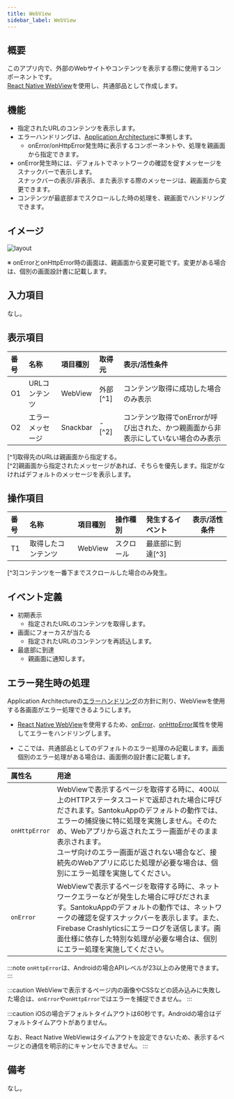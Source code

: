 ```yaml
---
title: WebView
sidebar_label: WebView
---
```

## 概要

このアプリ内で、外部のWebサイトやコンテンツを表示する際に使用するコンポーネントです。<br />
[React Native WebView](https://github.com/react-native-webview/react-native-webview)を使用し、共通部品として作成します。

## 機能

- 指定されたURLのコンテンツを表示します。
- エラーハンドリングは、[Application Architecture](/react-native/santoku/application-architecture/error-handling/overview.mdx)に準拠します。
  - onError/onHttpError発生時に表示するコンポーネントや、処理を親画面から指定できます。
- onError発生時には、デフォルトでネットワークの確認を促すメッセージをスナックバーで表示します。<br />
  スナックバーの表示/非表示、また表示する際のメッセージは、親画面から変更できます。
- コンテンツが最底部までスクロールした時の処理を、親画面でハンドリングできます。

## イメージ

![layout](./layout.drawio.png)

※ onErrorとonHttpError時の画面は、親画面から変更可能です。変更がある場合は、個別の画面設計書に記載します。

## 入力項目

なし。

## 表示項目

| 番号 | 名称          | 項目種別    | 取得元               | 表示/活性条件                                 |
|:----|:--------------|:-----------|:--------------------|:--------------------------------------------|
| O1  | URLコンテンツ   | WebView    | 外部[^1]             | コンテンツ取得に成功した場合のみ表示             |
| O2  | エラーメッセージ | Snackbar  | -[^2]                | コンテンツ取得でonErrorが呼び出された、かつ親画面から非表示にしていない場合のみ表示 |
[^1]取得先のURLは親画面から指定する。<br />
[^2]親画面から指定されたメッセージがあれば、そちらを優先します。指定がなければデフォルトのメッセージを表示します。

## 操作項目

| 番号 | 名称        | 項目種別    | 操作種別   | 発生するイベント   | 表示/活性条件                               |
|:----|:------------|:-----------|:----------|:----------------|-------------------------------------------|
| T1  | 取得したコンテンツ | WebView    | スクロール | 最底部に到達[^3]  |                                           |
[^3]コンテンツを一番下までスクロールした場合のみ発生。

## イベント定義

- 初期表示
  - 指定されたURLのコンテンツを取得します。
- 画面にフォーカスが当たる
  - 指定されたURLのコンテンツを再読込します。
- 最底部に到達
  - 親画面に通知します。

## エラー発生時の処理

Application Architectureの[エラーハンドリング](/react-native/santoku/application-architecture/error-handling/overview.mdx)の方針に則り、WebViewを使用する各画面がエラー処理できるようにします。

- [React Native WebView](https://github.com/react-native-webview/react-native-webview)を使用するため、[onError](https://github.com/react-native-webview/react-native-webview/blob/master/docs/Reference.md#onerror)、[onHttpError](https://github.com/react-native-webview/react-native-webview/blob/master/docs/Reference.md#onhttperror)属性を使用してエラーをハンドリングします。

- ここでは、共通部品としてのデフォルトのエラー処理のみ記載します。画面個別のエラー処理がある場合は、画面側の設計書に記載します。

| 属性名             | 用途                               |
| :---------------- | :-------------------------------- |
| `onHttpError`     | WebViewで表示するページを取得する時に、400以上のHTTPステータスコードで返却された場合に呼びだされます。SantokuAppのデフォルトの動作では、エラーの捕捉後に特に処理を実施しません。そのため、Webアプリから返されたエラー画面がそのまま表示されます。<br/>ユーザ向けのエラー画面が返されない場合など、接続先のWebアプリに応じた処理が必要な場合は、個別にエラー処理を実施してください。 |
| `onError`         | WebViewで表示するページを取得する時に、ネットワークエラーなどが発生した場合に呼びだされます。SantokuAppのデフォルトの動作では、ネットワークの確認を促すスナックバーを表示します。また、Firebase Crashlyticsにエラーログを送信します。画面仕様に依存した特別な処理が必要な場合は、個別にエラー処理を実施してください。 |

:::note
`onHttpError`は、Androidの場合APIレベルが23以上のみ使用できます。
:::

:::caution
WebViewで表示するページ内の画像やCSSなどの読み込みに失敗した場合は、`onError`や`onHttpError`ではエラーを捕捉できません。
:::

:::caution
iOSの場合デフォルトタイムアウトは60秒です。Androidの場合はデフォルトタイムアウトがありません。

なお、React Native WebViewはタイムアウトを設定できないため、表示するページとの通信を明示的にキャンセルできません。
:::

## 備考

なし。
